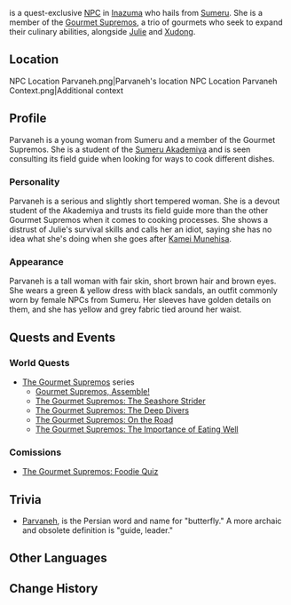 {{Character Infobox
|type             = Quest NPC
|image            = NPC Parvaneh.png
|region           = Inazuma
|region2          = Sumeru
|affiliation      = Gourmet Supremos
|affiliation2     = Sumeru Akademiya
}}
{{Lang|'''Parvaneh'''|fa=پروانه|fa_rm=parvâne}} is a quest-exclusive [[NPC]] in [[Inazuma]] who hails from [[Sumeru]]. She is a member of the [[Gourmet Supremos]], a trio of gourmets who seek to expand their culinary abilities, alongside [[Julie]] and [[Xudong]].

==Location==
<gallery hideaddbutton="true" captionalign="center">
NPC Location Parvaneh.png|Parvaneh's location
NPC Location Parvaneh Context.png|Additional context
</gallery>

==Profile==
Parvaneh is a young woman from Sumeru and a member of the Gourmet Supremos. She is a student of the [[Sumeru Akademiya]] and is seen consulting its field guide when looking for ways to cook different dishes.

===Personality===
Parvaneh is a serious and slightly short tempered woman. She is a devout student of the Akademiya and trusts its field guide more than the other Gourmet Supremos when it comes to cooking processes. She shows a distrust of Julie's survival skills and calls her an idiot, saying she has no idea what she's doing when she goes after [[Kamei Munehisa]].

===Appearance===
Parvaneh is a tall woman with fair skin, short brown hair and brown eyes. She wears a green & yellow dress with black sandals, an outfit commonly worn by female NPCs from Sumeru. Her sleeves have golden details on them, and she has yellow and grey fabric tied around her waist.

==Quests and Events==
===World Quests===
*[[The Gourmet Supremos]] series
**[[Gourmet Supremos, Assemble!]]
**[[The Gourmet Supremos: The Seashore Strider]]
**[[The Gourmet Supremos: The Deep Divers]]
**[[The Gourmet Supremos: On the Road]]
**[[The Gourmet Supremos: The Importance of Eating Well]]

===Comissions===
*[[The Gourmet Supremos: Foodie Quiz]]

==Trivia==
*[https://en.wiktionary.org/wiki/%D9%BE%D8%B1%D9%88%D8%A7%D9%86%D9%87 Parvaneh], is the Persian word and name for "butterfly." A more archaic and obsolete definition is "guide, leader."

== Other Languages==
{{Other Languages
|default_hidden = 1
|en      = Parvaneh
|zhs     = 芭尔瓦涅
|zhs_rm  = Bāěrwǎniè
|zht     = 芭爾瓦涅
|zht_rm  = Bāěrwǎniè
|ja      = パルヴァネ
|ja_rm   = Paruvane
|ko      = 파르바나
|ko_rm   = Pareubana
|es      = Parvaneh
|fr      = Parvaneh
|ru      = Парвана
|th      = Parvaneh
|vi      = Parvaneh
|de      = Parvaneh
|id      = Parvaneh
|pt      = Parvaneh
}}

==Change History==
{{Change History|2.0}}
<!--
==References==
{{Reflist}}-->